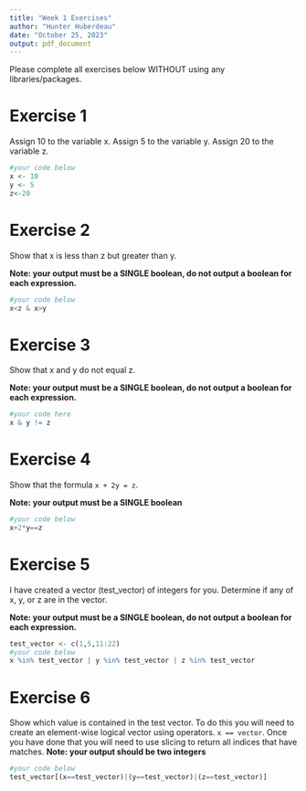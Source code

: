 ```yaml
---
title: "Week 1 Exercises"
author: "Hunter Huberdeau"
date: "October 25, 2023"
output: pdf_document
---
```


Please complete all exercises below WITHOUT using any libraries/packages.

# Exercise 1
Assign 10 to the variable x. Assign 5 to the variable y. Assign 20 to the variable z.

```r
#your code below
x <- 10
y <- 5
z<-20
```


# Exercise 2
Show that x is less than z but greater than y.

**Note: your output must be a SINGLE boolean, do not output a boolean for each expression.**

```r
#your code below
x<z & x>y

```

# Exercise 3
Show that x and y do not equal z. 

**Note: your output must be a SINGLE boolean, do not output a boolean for each expression.**

```r
#your code here
x & y != z
```


# Exercise 4
Show that the formula `x + 2y = z`. 

**Note: your output must be a SINGLE boolean**

```r
#your code below
x+2*y==z
```

# Exercise 5
I have created a vector (test_vector) of integers for you. Determine if any of x, y, or z are in the vector. 

**Note: your output must be a SINGLE boolean, do not output a boolean for each expression.**


```r
test_vector <- c(1,5,11:22)
#your code below
x %in% test_vector | y %in% test_vector | z %in% test_vector
```



# Exercise 6
Show which value is contained in the test vector. To do this you will need to create an element-wise logical vector using operators. `x == vector`. Once you have done that you will need to use slicing to return all indices that have matches.
**Note: your output should be two integers**

```r
#your code below
test_vector[(x==test_vector)|(y==test_vector)|(z==test_vector)]

```

